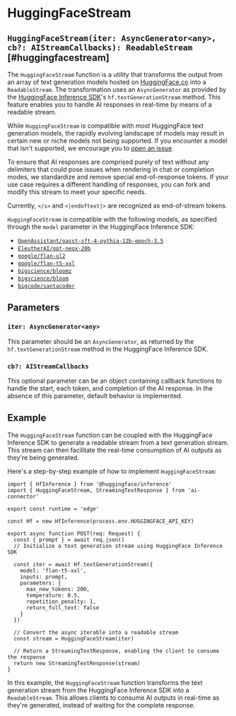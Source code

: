 # HuggingFaceStream

## `HuggingFaceStream(iter: AsyncGenerator<any>, cb?: AIStreamCallbacks): ReadableStream` [#huggingfacestream]

The `HuggingFaceStream` function is a utility that transforms the output from an array of text generation models hosted on [HuggingFace.co](https://huggingface.co) into a `ReadableStream`. The transformation uses an `AsyncGenerator` as provided by the [HuggingFace Inference SDK](https://huggingface.co/docs/huggingface.js/inference/README)'s `hf.textGenerationStream` method. This feature enables you to handle AI responses in real-time by means of a readable stream.

While `HuggingFaceStream` is compatible with _most_ HuggingFace text generation models, the rapidly evolving landscape of models may result in certain new or niche models not being supported. If you encounter a model that isn't supported, we encourage you to [open an issue](https://github.com/vercel-labs/ai/issues/new).

To ensure that AI responses are comprised purely of text without any delimiters that could pose issues when rendering in chat or completion modes, we standardize and remove special end-of-response tokens. If your use case requires a different handling of responses, you can fork and modify this stream to meet your specific needs.

Currently, `</s>` and `<|endoftext|>` are recognized as end-of-stream tokens.

`HuggingFaceStream` is compatible with the following models, as specified through the `model` parameter in the HuggingFace Inference SDK:

- [`OpenAssistant/oasst-sft-4-pythia-12b-epoch-3.5`](https://huggingface.com/OpenAssistant/oasst-sft-4-pythia-12b-epoch-3.5)
- [`EleutherAI/gpt-neox-20b`](https://huggingface.com/EleutherAI/gpt-neox-20b)
- [`google/flan-ul2`](https://huggingface.com/google/flan-ul2)
- [`google/flan-t5-xxl`](https://huggingface.com/google/flan-t5-xxl)
- [`bigscience/bloomz`](https://huggingface.com/bigscience/bloomz)
- [`bigscience/bloom`](https://huggingface.com/bigscience/bloom)
- [`bigcode/santacoder`](https://huggingface.com/bigcode/santacoder)

## Parameters

### `iter: AsyncGenerator<any>`

This parameter should be an `AsyncGenerator`, as returned by the `hf.textGenerationStream` method in the HuggingFace Inference SDK.

### `cb?: AIStreamCallbacks`

This optional parameter can be an object containing callback functions to handle the start, each token, and completion of the AI response. In the absence of this parameter, default behavior is implemented.

## Example

The `HuggingFaceStream` function can be coupled with the HuggingFace Inference SDK to generate a readable stream from a text generation stream. This stream can then facilitate the real-time consumption of AI outputs as they're being generated.

Here's a step-by-step example of how to implement `HuggingFaceStream`:

```tsx filename="app/api/completion/route.ts"
import { HfInference } from '@huggingface/inference'
import { HuggingFaceStream, StreamingTextResponse } from 'ai-connector'

export const runtime = 'edge'

const Hf = new HfInference(process.env.HUGGINGFACE_API_KEY)

export async function POST(req: Request) {
  const { prompt } = await req.json()
  // Initialize a text generation stream using HuggingFace Inference SDK

  const iter = await Hf.textGenerationStream({
    model: 'flan-t5-xxl',
    inputs: prompt,
    parameters: {
      max_new_tokens: 200,
      temperature: 0.5,
      repetition_penalty: 1,
      return_full_text: false
    }
  })

  // Convert the async iterable into a readable stream
  const stream = HuggingFaceStream(iter)

  // Return a StreamingTextResponse, enabling the client to consume the response
  return new StreamingTextResponse(stream)
}
```

In this example, the `HuggingFaceStream` function transforms the text generation stream from the HuggingFace Inference SDK into a `ReadableStream`. This allows clients to consume AI outputs in real-time as they're generated, instead of waiting for the complete response.

